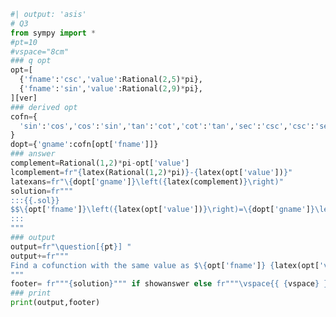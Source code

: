 ```python
#| output: 'asis'
# Q3
from sympy import *
#pt=10
#vspace="8cm"
### q opt
opt=[
  {'fname':'csc','value':Rational(2,5)*pi},
  {'fname':'sin','value':Rational(2,9)*pi},
][ver]
### derived opt
cofn={
  'sin':'cos','cos':'sin','tan':'cot','cot':'tan','sec':'csc','csc':'sec'
}
dopt={'gname':cofn[opt['fname']]}
### answer
complement=Rational(1,2)*pi-opt['value']
lcomplement=fr"{latex(Rational(1,2)*pi)}-{latex(opt['value'])}"
latexans=fr"\{dopt['gname']}\left({latex(complement)}\right)"
solution=fr"""
:::{{.sol}}
$$\{opt['fname']}\left({latex(opt['value'])}\right)=\{dopt['gname']}\left({lcomplement}\right)=\boxed{{ {latexans} }}$$
:::
"""
### output
output=fr"\question[{pt}] "
output+=fr"""
Find a cofunction with the same value as $\{opt['fname']} {latex(opt['value'])}$. Write your answer in radians.
"""
footer= fr"""{solution}""" if showanswer else fr"""\vspace{{ {vspace} }}"""
### print
print(output,footer)
```